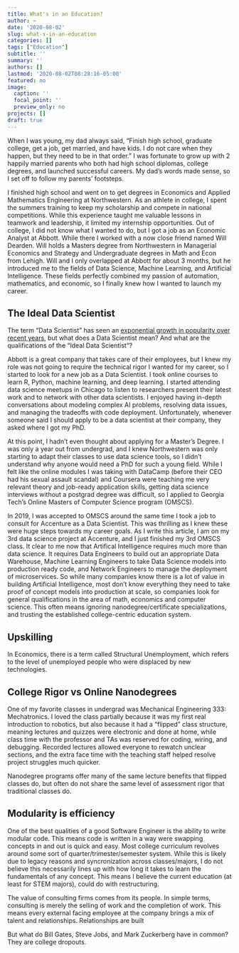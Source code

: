 ```yaml
---
title: What's in an Education?
author: ~
date: '2020-08-02'
slug: what-s-in-an-education
categories: []
tags: ["Education"]
subtitle: ''
summary: ''
authors: []
lastmod: '2020-08-02T08:28:16-05:00'
featured: no
image:
  caption: ''
  focal_point: ''
  preview_only: no
projects: []
draft: true
---
```


When I was young, my dad always said, “Finish high school, graduate college, get a job, get married, and have kids. I do not care when they happen, but they need to be in that order.” I was fortunate to grow up with 2 happily married parents who both had high school diplomas, college degrees, and launched successful careers. My dad’s words made sense, so I set off to follow my parents’ footsteps.

I finished high school and went on to get degrees in Economics and Applied Mathematics Engineering at Northwestern. As an athlete in college, I spent the summers training to keep my scholarship and compete in national competitions. While this experience taught me valuable lessons in teamwork and leadership, it limited my internship opportunities. Out of college, I did not know what I wanted to do, but I got a job as an Economic Analyst at Abbott. While there I worked with a now close friend named Will Dearden. Will holds a Masters degree from Northwestern in Managerial Economics and Strategy and Undergraduate degrees in Math and Econ from Lehigh. Will and I only overlapped at Abbott for about 3 months, but he introduced me to the fields of Data Science, Machine Learning, and Artificial Intelligence. These fields perfectly combined my passion of automation, mathematics, and economic, so I finally knew how I wanted to launch my career.

## The Ideal Data Scientist

The term “Data Scientist” has seen an [exponential growth in popularity over recent years](https://trends.google.com/trends/explore?date=all&q=data%20science), but what does a Data Scientist mean? And what are the qualifications of the “Ideal Data Scientist”? 

Abbott is a great company that takes care of their employees, but I knew my role was not going to require the technical rigor I wanted for my career, so I started to look for a new job as a Data Scientist. I took online courses to learn R, Python, machine learning, and deep learning. I started attending data science meetups in Chicago to listen to researchers present their latest work and to network with other data scientists. I enjoyed having in-depth conversations about modeling complex AI problems, resolving data issues, and managing the tradeoffs with code deployment. Unfortunately, whenever someone said I should apply to be a data scientist at their company, they asked where I got my PhD.

At this point, I hadn’t even thought about applying for a Master’s Degree. I was only a year out from undergrad, and I knew Northwestern was only starting to adapt their classes to use data science tools, so I didn’t understand why anyone would need a PhD for such a young field. While I felt like the online modules I was taking with DataCamp (before their CEO had his sexual assault scandal) and Coursera were teaching me very relevant theory and job-ready application skills, getting data science interviews without a postgrad degree was difficult, so I applied to Georgia Tech’s Online Masters of Computer Science program (OMSCS).

In 2019, I was accepted to OMSCS around the same time I took a job to consult for Accenture as a Data Scientist. This was thrilling as I knew these were huge steps towards my career goals. As I write this article, I am on my 3rd data science project at Accenture, and I just finished my 3rd OMSCS class. It clear to me now that Artifical Intelligence requires much more than data science. It requires Data Engineers to build out an appropriate Data Warehouse, Machine Learning Engineers to take Data Science models into production ready code, and Network Engineers to manage the deployment of microservices. So while many companies know there is a lot of value in building Artificial Intelligence, most don’t know everything they need to take proof of concept models into production at scale, so companies look for general qualifications in the area of math, economics and computer science. This often means ignoring nanodegree/certificate specializations, and trusting the established college-centric education system.

## Upskilling

In Economics, there is a term called Structural Unemployment, which refers to the level of unemployed people who were displaced by new technologies.  

## College Rigor vs Online Nanodegrees

One of my favorite classes in undergrad was Mechanical Engineering 333: Mechatronics. I loved the class partially because it was my first real introduction to robotics, but also because it had a “flipped” class structure, meaning lectures and quizzes were electronic and done at home, while class time with the professor and TAs was reserved for coding, wiring, and debugging. Recorded lectures allowed everyone to rewatch unclear sections, and the extra face time with the teaching staff helped resolve project struggles much quicker.

Nanodegree programs offer many of the same lecture benefits that flipped classes do, but often do not share the same level of assessment rigor that traditional classes do.

## Modularity is efficiency

One of the best qualities of a good Software Engineer is the ability to write modular code. This means code is written in a way were swapping concepts in and out is quick and easy. Most college curriculum revolves around some sort of quarter/trimester/semester system. While this is likely due to legacy reasons and syncronization across classes/majors, I do not believe this necessarily lines up with how long it takes to learn the fundamentals of any concept. This means I believe the current education (at least for STEM majors), could do with restructuring.

The value of consulting firms comes from its people. In simple terms, consulting is merely the selling of work and the completion of work. This means every external facing employee at the company brings a mix of talent and relationships. Relationships are built 

But what do Bill Gates, Steve Jobs, and Mark Zuckerberg have in common? They are college dropouts.
